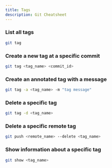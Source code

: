 ```yaml
---
title: Tags
description: Git Cheatsheet
---
```


### List all tags

```bash
git tag
```

### Create a new tag at a specific commit

```bash
git tag <tag_name> <commit_id>
```

### Create an annotated tag with a message

```bash
git tag -a <tag_name> -m "tag message"
```

### Delete a specific tag

```bash
git tag -d <tag_name>
```

### Delete a specific remote tag

```bash
git push <remote_name> --delete <tag_name>
```

### Show information about a specific tag

```bash
git show <tag_name>
```
